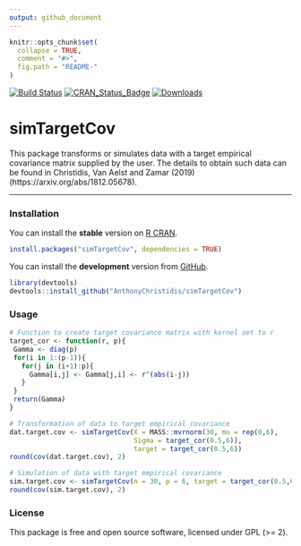 ```yaml
---
output: github_document
---
```


```r
knitr::opts_chunk$set(
  collapse = TRUE,
  comment = "#>",
  fig.path = "README-"
)
```

[![Build Status](https://travis-ci.org/AnthonyChristidis/simTargetCov.svg?branch=master)](https://travis-ci.com/AnthonyChristidis/simTargetCov) [![CRAN\_Status\_Badge](http://www.r-pkg.org/badges/version/simTargetCov)](https://cran.r-project.org/package=simTargetCov) [![Downloads](http://cranlogs.r-pkg.org/badges/simTargetCov)](https://cran.r-project.org/package=simTargetCov)

simTargetCov
=============

This package transforms or simulates data with a target empirical covariance matrix supplied by the user. The details to obtain such data can be found in Christidis, Van Aelst and Zamar (2019) (https://arxiv.org/abs/1812.05678).

------------------------------------------------------------------------

### Installation

You can install the **stable** version on [R CRAN](https://cran.r-project.org/package=simTargetCov).

```r
install.packages("simTargetCov", dependencies = TRUE)
```

You can install the **development** version from [GitHub](https://github.com/AnthonyChristidis/simTargetCov).

``` r
library(devtools)
devtools::install_github("AnthonyChristidis/simTargetCov")
```

### Usage

``` r
# Function to create target covariance matrix with kernel set to r
target_cor <- function(r, p){
 Gamma <- diag(p)
 for(i in 1:(p-1)){
   for(j in (i+1):p){
     Gamma[i,j] <- Gamma[j,i] <- r^(abs(i-j))
   }
 }
 return(Gamma)
}

# Transformation of data to target empirical covariance
dat.target.cov <- simTargetCov(X = MASS::mvrnorm(30, mu = rep(0,6),
                               Sigma = target_cor(0.5,6)),
                               target = target_cor(0.5,6))
round(cov(dat.target.cov), 2)

# Simulation of data with target empirical covariance
sim.target.cov <- simTargetCov(n = 30, p = 6, target = target_cor(0.5,6))
round(cov(sim.target.cov), 2)
```

### License

This package is free and open source software, licensed under GPL (&gt;= 2).
